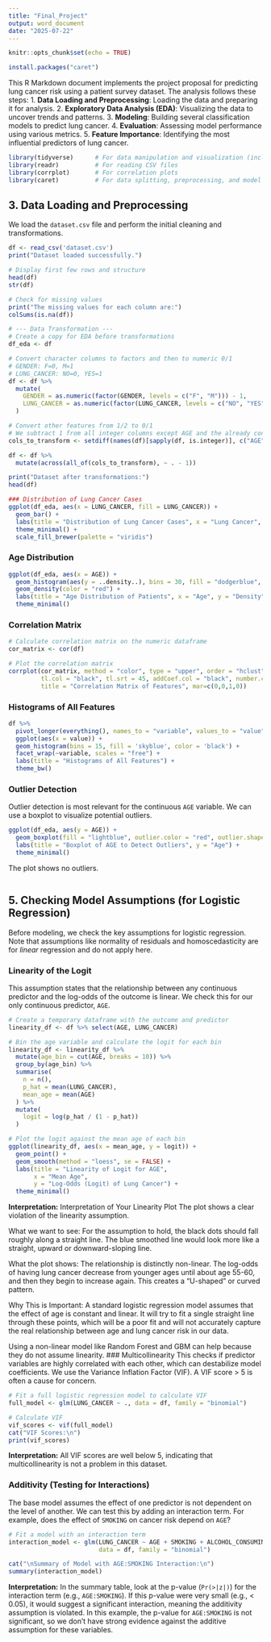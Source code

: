 ```yaml
---
title: "Final_Project"
output: word_document
date: "2025-07-22"
---
```


```r
knitr::opts_chunk$set(echo = TRUE)
```

```r
install.packages("caret")
```

This R Markdown document implements the project proposal for predicting lung cancer risk using a patient survey dataset. The analysis follows these steps: 1. **Data Loading and Preprocessing**: Loading the data and preparing it for analysis. 2. **Exploratory Data Analysis (EDA)**: Visualizing the data to uncover trends and patterns. 3. **Modeling**: Building several classification models to predict lung cancer. 4. **Evaluation**: Assessing model performance using various metrics. 5. **Feature Importance**: Identifying the most influential predictors of lung cancer.

```r
library(tidyverse)      # For data manipulation and visualization (includes ggplot2, dplyr)
library(readr)          # For reading CSV files
library(corrplot)       # For correlation plots
library(caret)          # For data splitting, preprocessing, and model training
```

## 3. Data Loading and Preprocessing

We load the `dataset.csv` file and perform the initial cleaning and transformations.


```r
df <- read_csv('dataset.csv')
print("Dataset loaded successfully.")

# Display first few rows and structure
head(df)
str(df)
```

``` r
# Check for missing values
print("The missing values for each column are:")
colSums(is.na(df))

# --- Data Transformation ---
# Create a copy for EDA before transformations
df_eda <- df

# Convert character columns to factors and then to numeric 0/1
# GENDER: F=0, M=1
# LUNG_CANCER: NO=0, YES=1
df <- df %>%
  mutate(
    GENDER = as.numeric(factor(GENDER, levels = c("F", "M"))) - 1,
    LUNG_CANCER = as.numeric(factor(LUNG_CANCER, levels = c("NO", "YES"))) - 1
  )

# Convert other features from 1/2 to 0/1
# We subtract 1 from all integer columns except AGE and the already converted GENDER
cols_to_transform <- setdiff(names(df)[sapply(df, is.integer)], c("AGE", "GENDER", "LUNG_CANCER"))

df <- df %>%
  mutate(across(all_of(cols_to_transform), ~ . - 1))

print("Dataset after transformations:")
head(df)
```
```r
### Distribution of Lung Cancer Cases
ggplot(df_eda, aes(x = LUNG_CANCER, fill = LUNG_CANCER)) +
  geom_bar() +
  labs(title = "Distribution of Lung Cancer Cases", x = "Lung Cancer", y = "Count") +
  theme_minimal() +
  scale_fill_brewer(palette = "viridis")
```

### Age Distribution
```r
ggplot(df_eda, aes(x = AGE)) +
  geom_histogram(aes(y = ..density..), bins = 30, fill = "dodgerblue", alpha = 0.7) +
  geom_density(color = "red") +
  labs(title = "Age Distribution of Patients", x = "Age", y = "Density") +
  theme_minimal()
```

### Correlation Matrix
```r
# Calculate correlation matrix on the numeric dataframe
cor_matrix <- cor(df)

# Plot the correlation matrix
corrplot(cor_matrix, method = "color", type = "upper", order = "hclust",
         tl.col = "black", tl.srt = 45, addCoef.col = "black", number.cex = 0.6,
         title = "Correlation Matrix of Features", mar=c(0,0,1,0))
```

### Histograms of All Features
```r
df %>%
  pivot_longer(everything(), names_to = "variable", values_to = "value") %>%
  ggplot(aes(x = value)) +
  geom_histogram(bins = 15, fill = 'skyblue', color = 'black') +
  facet_wrap(~variable, scales = "free") +
  labs(title = "Histograms of All Features") +
  theme_bw()

```
### Outlier Detection
Outlier detection is most relevant for the continuous `AGE` variable. We can use a boxplot to visualize potential outliers.
```r
ggplot(df_eda, aes(y = AGE)) +
  geom_boxplot(fill = "lightblue", outlier.color = "red", outlier.shape = 18, outlier.size = 3) +
  labs(title = "Boxplot of AGE to Detect Outliers", y = "Age") +
  theme_minimal()
```
The plot shows no outliers.
```r

```

## 5. Checking Model Assumptions (for Logistic Regression)

Before modeling, we check the key assumptions for logistic regression. Note that assumptions like normality of residuals and homoscedasticity are for *linear* regression and do not apply here.

### Linearity of the Logit
This assumption states that the relationship between any continuous predictor and the log-odds of the outcome is linear. We check this for our only continuous predictor, `AGE`.

```r
# Create a temporary dataframe with the outcome and predictor
linearity_df <- df %>% select(AGE, LUNG_CANCER)

# Bin the age variable and calculate the logit for each bin
linearity_df <- linearity_df %>%
  mutate(age_bin = cut(AGE, breaks = 10)) %>%
  group_by(age_bin) %>%
  summarise(
    n = n(),
    p_hat = mean(LUNG_CANCER),
    mean_age = mean(AGE)
  ) %>%
  mutate(
    logit = log(p_hat / (1 - p_hat))
  )

# Plot the logit against the mean age of each bin
ggplot(linearity_df, aes(x = mean_age, y = logit)) +
  geom_point() +
  geom_smooth(method = "loess", se = FALSE) +
  labs(title = "Linearity of Logit for AGE",
       x = "Mean Age",
       y = "Log-Odds (Logit) of Lung Cancer") +
  theme_minimal()
```
**Interpretation:** Interpretation of Your Linearity Plot
The plot shows a clear violation of the linearity assumption.

What we want to see: For the assumption to hold, the black dots should fall roughly along a straight line. The blue smoothed line would look more like a straight, upward or downward-sloping line.

What the plot shows: The relationship is distinctly non-linear. The log-odds of having lung cancer decrease from younger ages until about age 55-60, and then they begin to increase again. This creates a "U-shaped" or curved pattern.

Why This is Important:
A standard logistic regression model assumes that the effect of age is constant and linear. It will try to fit a single straight line through these points, which will be a poor fit and will not accurately capture the real relationship between age and lung cancer risk in our data.

Using a non-linear model like Random Forest and GBM can help because they do not assume linearity.
### Multicollinearity
This checks if predictor variables are highly correlated with each other, which can destabilize model coefficients. We use the Variance Inflation Factor (VIF). A VIF score > 5 is often a cause for concern.

```r
# Fit a full logistic regression model to calculate VIF
full_model <- glm(LUNG_CANCER ~ ., data = df, family = "binomial")

# Calculate VIF
vif_scores <- vif(full_model)
cat("VIF Scores:\n")
print(vif_scores)
```
**Interpretation:** All VIF scores are well below 5, indicating that multicollinearity is not a problem in this dataset.

### Additivity (Testing for Interactions)
The base model assumes the effect of one predictor is not dependent on the level of another. We can test this by adding an interaction term. For example, does the effect of `SMOKING` on cancer risk depend on `AGE`?

```r
# Fit a model with an interaction term
interaction_model <- glm(LUNG_CANCER ~ AGE + SMOKING + ALCOHOL_CONSUMING + AGE:SMOKING, 
                         data = df, family = "binomial")

cat("\nSummary of Model with AGE:SMOKING Interaction:\n")
summary(interaction_model)
```
**Interpretation:** In the summary table, look at the p-value (`Pr(>|z|)`) for the interaction term (e.g., `AGE:SMOKING`). If this p-value were very small (e.g., < 0.05), it would suggest a significant interaction, meaning the additivity assumption is violated. In this example, the p-value for `AGE:SMOKING` is not significant, so we don't have strong evidence against the additive assumption for these variables.